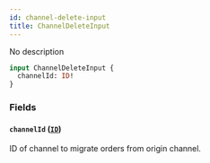 ```yaml
---
id: channel-delete-input
title: ChannelDeleteInput
---
```


No description

```graphql
input ChannelDeleteInput {
  channelId: ID!
}
```

### Fields

#### `channelId` ([`ID`](../../../developer/api-reference/scalars/id))

ID of channel to migrate orders from origin channel.

